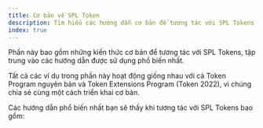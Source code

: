 ```yaml
---
title: Cơ bản về SPL Token
description: Tìm hiểu các hướng dẫn cơ bản để tương tác với SPL Tokens.
index: true
---
```


Phần này bao gồm những kiến thức cơ bản để tương tác với SPL Tokens, tập trung
vào các hướng dẫn được sử dụng phổ biến nhất.

Tất cả các ví dụ trong phần này hoạt động giống nhau với cả Token Program nguyên
bản và Token Extensions Program (Token 2022), vì chúng chia sẻ cùng một cách
triển khai cơ bản.

Các hướng dẫn phổ biến nhất bạn sẽ thấy khi tương tác với SPL Tokens bao gồm:
